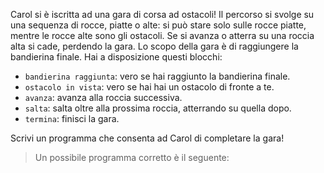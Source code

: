 
Carol si è iscritta ad una gara di corsa ad ostacoli!
Il percorso si svolge su una sequenza di rocce, piatte o alte: si può stare solo sulle rocce piatte, mentre le rocce alte sono gli ostacoli.
Se si avanza o atterra su una roccia alta si cade, perdendo la gara.
Lo scopo della gara è di raggiungere la bandierina finale.
Hai a disposizione questi blocchi:

- `bandierina raggiunta`: vero se hai raggiunto la bandierina finale.
- `ostacolo in vista`: vero se hai hai un ostacolo di fronte a te.
- `avanza`: avanza alla roccia successiva.
- `salta`: salta oltre alla prossima roccia, atterrando su quella dopo.
- `termina`: finisci la gara.

Scrivi un programma che consenta ad Carol di completare la gara!

<Blockly
  customBlocks={customBlocks}
  initialBlocks={initialBlocks}
  testcases={testcases}
  visualizer={Visualizer}
/>

> Un possibile programma corretto è il seguente:
